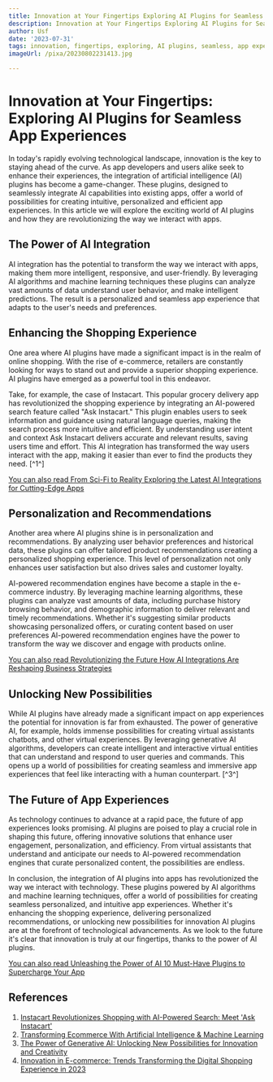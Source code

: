 ```yaml
---
title: Innovation at Your Fingertips Exploring AI Plugins for Seamless App Experiences
description: Innovation at Your Fingertips Exploring AI Plugins for Seamless App Experiences
author: Usf
date: '2023-07-31'
tags: innovation, fingertips, exploring, AI plugins, seamless, app experiences
imageUrl: /pixa/20230802231413.jpg

---
```

# Innovation at Your Fingertips: Exploring AI Plugins for Seamless App Experiences

In today's rapidly evolving  technological landscape, innovation is the key to staying ahead of the curve. As  app developers and users alike  seek to enhance their experiences, the integration of artificial intelligence  (AI) plugins has become a game-changer. These plugins, designed to seamlessly integrate  AI capabilities into existing apps, offer a world of possibilities for creating intuitive, personalized and efficient app experiences. In this article we will explore the exciting world of AI plugins and how they are revolutionizing the way we interact with apps.

## The Power of AI Integration

AI integration has the potential to transform the  way we interact with apps, making them more intelligent, responsive, and user-friendly. By leveraging AI  algorithms and machine learning techniques these plugins can analyze vast amounts of data understand user behavior, and make intelligent predictions.  The result is a personalized and seamless app  experience that adapts to  the user's needs and preferences.

## Enhancing the Shopping Experience

One area where AI plugins have made a significant impact is in the realm of online shopping.  With the rise  of e-commerce, retailers are constantly looking for ways  to stand out and provide a superior shopping experience. AI plugins have emerged as a powerful tool  in this endeavor.

Take, for example, the case of Instacart.  This popular grocery  delivery app has revolutionized the shopping experience by integrating an AI-powered search feature called "Ask Instacart." This plugin enables users to seek information and guidance using natural language queries, making the search process more intuitive and  efficient. By understanding user intent and context Ask Instacart delivers accurate and  relevant results, saving users time and effort. This AI integration has transformed the way users interact with the app, making it easier than ever to find the products they need. [^1^]

[You can also read From Sci-Fi to Reality Exploring the Latest AI  Integrations  for Cutting-Edge Apps](From%20Sci-Fi%20to%20Reality%20Exploring%20the%20Latest%20AI%20Integrations%20for%20Cutting-Edge%20Apps)


## Personalization and Recommendations

Another area where AI plugins shine is in personalization and recommendations. By analyzing user behavior preferences and historical data, these plugins  can offer tailored product recommendations creating a personalized shopping experience. This level  of personalization  not  only enhances user satisfaction but  also drives sales and customer loyalty.

AI-powered recommendation engines have become  a staple in the e-commerce  industry. By leveraging machine learning algorithms, these plugins can analyze vast amounts of data, including  purchase history browsing behavior, and demographic information to deliver relevant and timely recommendations. Whether it's suggesting similar  products showcasing personalized  offers, or curating content based on  user  preferences AI-powered recommendation engines  have the power to  transform the way we discover and engage with products online.

[You can also read Revolutionizing  the Future How AI Integrations Are Reshaping Business  Strategies](Revolutionizing%20the%20Future%20How%20AI%20Integrations%20Are%20Reshaping%20Business%20Strategies)


##  Unlocking New Possibilities

While AI plugins have  already  made  a  significant impact on app experiences the potential for innovation  is  far from  exhausted. The power of generative  AI, for example, holds immense possibilities for creating virtual  assistants chatbots, and other virtual experiences. By leveraging generative AI  algorithms, developers can create intelligent and interactive virtual entities that can understand and respond to user queries and commands.  This opens up a world of possibilities for creating seamless and immersive app experiences that feel like interacting with a  human counterpart. [^3^]

## The Future of App Experiences

As  technology continues to advance  at a rapid pace, the future of app experiences looks promising.  AI plugins are poised to play a crucial role in shaping this future,  offering innovative solutions that  enhance user  engagement, personalization, and efficiency. From  virtual assistants that understand and anticipate our needs to  AI-powered recommendation engines that curate personalized content, the possibilities  are endless.

In conclusion, the integration of AI  plugins into  apps has  revolutionized  the way we interact with technology. These  plugins powered by AI algorithms and  machine learning techniques, offer a  world of possibilities for creating seamless personalized, and intuitive app  experiences. Whether it's enhancing the shopping experience,  delivering personalized  recommendations, or unlocking new possibilities for innovation AI plugins are at the forefront of technological advancements.  As we look to the future it's clear that innovation is truly at our fingertips, thanks to the power of AI plugins.

[You  can also read Unleashing  the Power of AI 10 Must-Have Plugins to Supercharge Your App](Unleashing%20the%20Power%20of%20AI%2010%20Must-Have%20Plugins%20to%20Supercharge%20Your%20App)


## References

1.  [Instacart Revolutionizes Shopping with AI-Powered Search: Meet 'Ask Instacart'](https://www.analyticsvidhya.com/blog/2023/06/instacart-revolutionizes-shopping-with-ai-powered-search-meet-ask-instacart/)
2. [Transforming Ecommerce With Artificial Intelligence & Machine Learning](https://www.cmswire.com/ecommerce/transforming-ecommerce-with-artificial-intelligence-machine-learning/)
3. [The Power of Generative AI: Unlocking New Possibilities for Innovation and Creativity](https://www.linkedin.com/pulse/power-generative-ai-unlocking-new-possibilities-innovation-vagh)
4. [Innovation in E-commerce: Trends Transforming the Digital Shopping Experience  in 2023](https://olive.app/blog/innovation-in-e-commerce-trends-transforming-the-digital-shopping-experience-in-2023/)